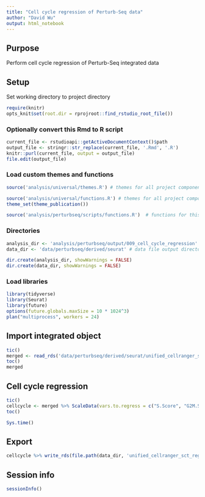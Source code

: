```yaml
---
title: "Cell cycle regression of Perturb-Seq data"
author: "David Wu"
output: html_notebook
---
```

## Purpose
Perform cell cycle regression of Perturb-Seq integrated data

## Setup 
Set working directory to project directory
```r
require(knitr)
opts_knit$set(root.dir = rprojroot::find_rstudio_root_file())
```

### Optionally convert this Rmd to R script 
```r
current_file <- rstudioapi::getActiveDocumentContext()$path
output_file <- stringr::str_replace(current_file, '.Rmd', '.R')
knitr::purl(current_file, output = output_file)
file.edit(output_file)
```

### Load custom themes and functions
```r
source('analysis/universal/themes.R') # themes for all project components

source('analysis/universal/functions.R') # themes for all project components
theme_set(theme_publication())

source('analysis/perturbseq/scripts/functions.R')  # functions for this component; may be empty
```

### Directories
```r
analysis_dir <- 'analysis/perturbseq/output/009_cell_cycle_regression' # analysis file output directory
data_dir <- 'data/perturbseq/derived/seurat' # data file output directory

dir.create(analysis_dir, showWarnings = FALSE)
dir.create(data_dir, showWarnings = FALSE)
```

### Load libraries
```r
library(tidyverse)
library(Seurat)
library(future)
options(future.globals.maxSize = 10 * 1024^3)
plan("multiprocess", workers = 24)
```

## Import integrated object

```r
tic()
merged <- read_rds('data/perturbseq/derived/seurat/unified_cellranger_sct.rds')
toc()
merged
```

## Cell cycle regression 
```r
tic()
cellcycle <- merged %>% ScaleData(vars.to.regress = c("S.Score", "G2M.Score"), features = rownames(merged))
toc()

Sys.time()
```



## Export
```r
cellcycle %>% write_rds(file.path(data_dir, 'unified_cellranger_sct_regressed.rds'))
```



## Session info
```r
sessionInfo()
```


